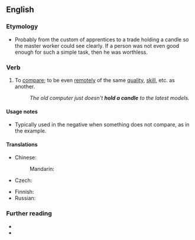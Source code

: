 ==English==

===Etymology===
* Probably from the custom of apprentices to a trade holding a candle so the master worker could see clearly. If a person was not even good enough for such a simple task, then he was worthless.

===Verb===
{{en-verb|holds a candle|holding a candle|held a candle}}

# {{lb|en|idiomatic}} To [[compare]]; to be even [[remote]]ly of the same [[quality]], [[skill]], etc. as another.
#: ''The old computer just doesn't '''hold a candle''' to the latest models.''

====Usage notes====
* Typically used in the negative when something does not compare, as in the example.

====Translations====
{{trans-top|be even remotely of the same quality}}
* Chinese:
*: Mandarin: {{t|cmn|望其项背|sc=Hani}}
* Czech: {{t|cs|sahat po kotníky}}
{{trans-mid}}
* Finnish: {{t+|fi|pärjätä}}
* Russian: {{t+|ru|в подмётки не годи́ться}} {{qualifier|not (even) suitable for soles}}
{{trans-bottom}}

===Further reading===
* {{R:MWO|hold}}
* {{R:MacMillan|not-hold-a-candle-to}}